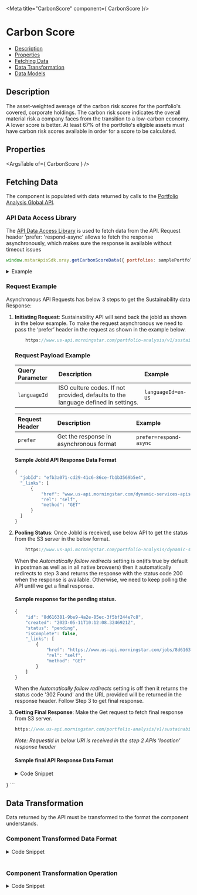 
<Meta title="CarbonScore" component={ CarbonScore }/>

<style> {
  `
    details {
      padding: 10px;
      font-weight: bold;
      color: white;
      background: #3c3c3c;
    }
    summary {
      font-family: "Nunito Sans","San Francisco",BlinkMacSystemFont,"Segoe UI","Helvetica Neue",Helvetica,Arial,sans-serif;
      cursor: pointer;
    }
    .summary-text {
      padding-left: 5px;
      font-size: 15px;
    }
    .v-application--wrap {
        min-height: 100%
    }
  `}
  
</style>

# Carbon Score

- [Description](#description)
- [Properties](#properties)
- [Fetching Data](#fetching-data)
- [Data Transformation](#data-transformation)
- [Data Models](#data-models)


## Description
The asset-weighted average of the carbon risk scores for the portfolio's covered, corporate holdings. The carbon risk score indicates the overall material risk a company faces from the transition to a low-carbon economy.
A lower score is better. At least 67% of the portfolio's eligible assets must have carbon risk scores available in order for a score to be calculated. 

<Canvas withSource="open" withToolbar>
  <Story id="components-carbon-score--async-story-details"></Story>
</Canvas>

## Properties

<ArgsTable of={ CarbonScore } />

## Fetching Data

The component is populated with data returned by calls to the <a href={PORTFOLIO_ANALYSIS_AMERICAS_URL} target="_blank">
Portfolio Analysis Global API</a>.

### API Data Access Library

The <a href={DATA_ACCESS_LIBRARY} target="_blank">API Data Access Library</a> is used to fetch data from the API.
Request header 'prefer: 'respond-async' allows to fetch the response asynchronously, which makes sure the response is
available without timeout issues

``` javascript dark
window.mstarApisSdk.xray.getCarbonScoreData({ portfolios: samplePortfolio, languageId: 'en-US', prefer: 'respond-async' });
```
<details>
  <summary><span class="summary-text">Example</span></summary>

``` javascript dark
const samplePortfolio = [
    {
        Name: 'Test Portfolio1',
        TotalValue: 10000,
        Holdings: [
            {
                SecurityId: 'F00000VPDY',
                Type: 'FO',
                Value: 100,
            },
            {
                SecurityId: 'F00000VPDZ',
                Type: 'FO',
                Value: 100,
            },
            {
                SecurityId: 'F00000VPE0',
                Type: 'FO',
                Value: 100,
            },
            {
                SecurityId: 'F00000WK3S',
                Type: 'FO',
                Value: 100,
            },
            {
                SecurityId: 'F00000WK3Q',
                Type: 'FO',
                Value: 100,
            },
            {
                SecurityId: 'F00000WK3R',
                Type: 'FO',
                Value: 100,
            },
            {
                SecurityId: 'F00000T76W',
                Type: 'FO',
                Value: 100,
            },
            {
                SecurityId: 'F00000T76Y',
                Type: 'FO',
                Value: 100,
            },
            {
                SecurityId: 'F00000T76Z',
                Type: 'FO',
                Value: 100,
            },
            {
                SecurityId: 'F00000T76X',
                Type: 'FO',
                Value: 100,
            },
            {
                SecurityId: 'F00000T770',
                Type: 'FO',
                Value: 100,
            },
            {
                SecurityId: 'F00000T772',
                Type: 'FO',
                Value: 100,
            },
            {
                SecurityId: 'F00000T773',
                Type: 'FO',
                Value: 100,
            },
            {
                SecurityId: 'F00000T771',
                Type: 'FO',
                Value: 100,
            },
            {
                SecurityId: 'F00000VPDQ',
                Type: 'FO',
                Value: 100,
            },
            {
                SecurityId: 'F00000VPDR',
                Type: 'FO',
                Value: 100,
            },
            {
                SecurityId: 'F00000VPDS',
                Type: 'FO',
                Value: 100,
            },
            {
                SecurityId: 'F00000WK3Z',
                Type: 'FO',
                Value: 100,
            },
            {
                SecurityId: 'F00000WK42',
                Type: 'FO',
                Value: 100,
            },
            {
                SecurityId: 'F00000WK47',
                Type: 'FO',
                Value: 100,
            },
            {
                SecurityId: 'F00000WK4B',
                Type: 'FO',
                Value: 100,
            },
            {
                SecurityId: 'F00000WK4F',
                Type: 'FO',
                Value: 100,
            },
            {
                SecurityId: 'F00000WK4J',
                Type: 'FO',
                Value: 100,
            },
            {
                SecurityId: 'F00000WK4N',
                Type: 'FO',
                Value: 100,
            },
            {
                SecurityId: 'F00000WK4R',
                Type: 'FO',
                Value: 100,
            },
            {
                SecurityId: 'F00000WK3V',
                Type: 'FO',
                Value: 100,
            },
            {
                SecurityId: 'F00000T777',
                Type: 'FO',
                Value: 100,
            },
            {
                SecurityId: 'F00000T775',
                Type: 'FO',
                Value: 100,
            },
            {
                SecurityId: 'F00000T776',
                Type: 'FO',
                Value: 100,
            },
            {
                SecurityId: 'F00000T774',
                Type: 'FO',
                Value: 100,
            },
            {
                SecurityId: 'F000011DGV',
                Type: 'FO',
                Value: 100,
            },
            {
                SecurityId: 'F000011DGU',
                Type: 'FO',
                Value: 100,
            },
            {
                SecurityId: 'F00000H35Y',
                Type: 'FO',
                Value: 100,
            },
            {
                SecurityId: 'F00000H35X',
                Type: 'FO',
                Value: 100,
            },
            {
                SecurityId: 'F00000H35W',
                Type: 'FO',
                Value: 100,
            },
            {
                SecurityId: 'F00000J8SX',
                Type: 'FO',
                Value: 100,
            },
            {
                SecurityId: 'F00000PQ2U',
                Type: 'FO',
                Value: 100,
            },
            {
                SecurityId: 'FOUSA007RP',
                Type: 'FO',
                Value: 100,
            },
            {
                SecurityId: 'FOUSA00ABD',
                Type: 'FO',
                Value: 100,
            },
            {
                SecurityId: 'FOUSA05GYK',
                Type: 'FO',
                Value: 100,
            },
            {
                SecurityId: 'FOUSA00DEK',
                Type: 'FO',
                Value: 100,
            },
            {
                SecurityId: 'FOUSA08N2L',
                Type: 'FO',
                Value: 100,
            },
            {
                SecurityId: 'FOUSA00KJW',
                Type: 'FO',
                Value: 100,
            },
            {
                SecurityId: 'FOUSA00COA',
                Type: 'FO',
                Value: 100,
            },
            {
                SecurityId: 'FOUSA00CTW',
                Type: 'FO',
                Value: 100,
            },
            {
                SecurityId: 'FOUSA05HX7',
                Type: 'FO',
                Value: 100,
            },
            {
                SecurityId: 'F00000WRW6',
                Type: 'FO',
                Value: 100,
            },
            {
                SecurityId: 'F00000WRW5',
                Type: 'FO',
                Value: 100,
            },
            {
                SecurityId: 'F00000WRW7',
                Type: 'FO',
                Value: 100,
            },
            {
                SecurityId: 'F00000UEIB',
                Type: 'FO',
                Value: 100,
            },
            {
                SecurityId: 'F00000UEIA',
                Type: 'FO',
                Value: 100,
            },
            {
                SecurityId: 'F00000UEIC',
                Type: 'FO',
                Value: 100,
            },
            {
                SecurityId: 'F00000QSIZ',
                Type: 'FO',
                Value: 100,
            },
            {
                SecurityId: 'F00000QSIX',
                Type: 'FO',
                Value: 100,
            },
            {
                SecurityId: 'F00000N79H',
                Type: 'FO',
                Value: 100,
            },
            {
                SecurityId: 'F00000N75J',
                Type: 'FO',
                Value: 100,
            },
            {
                SecurityId: 'F00000UDFO',
                Type: 'FO',
                Value: 100,
            },
            {
                SecurityId: 'F00000N1IS',
                Type: 'FO',
                Value: 100,
            },
            {
                SecurityId: 'F00000XKG7',
                Type: 'FO',
                Value: 100,
            },
            {
                SecurityId: 'F00000XKG8',
                Type: 'FO',
                Value: 100,
            },
            {
                SecurityId: 'F00000OEUB',
                Type: 'FO',
                Value: 100,
            },
            {
                SecurityId: 'F00000OEUC',
                Type: 'FO',
                Value: 100,
            },
            {
                SecurityId: 'F00000OEUA',
                Type: 'FO',
                Value: 100,
            },
            {
                SecurityId: 'F00000ZKDA',
                Type: 'FO',
                Value: 100,
            },
            {
                SecurityId: 'F00000ZKD9',
                Type: 'FO',
                Value: 100,
            },
            {
                SecurityId: 'F00000ZKKG',
                Type: 'FO',
                Value: 100,
            },
            {
                SecurityId: 'F00000T6OZ',
                Type: 'FO',
                Value: 100,
            },
            {
                SecurityId: 'F00000T6P0',
                Type: 'FO',
                Value: 100,
            },
            {
                SecurityId: 'F00000T6P1',
                Type: 'FO',
                Value: 100,
            },
            {
                SecurityId: 'F00000PEIU',
                Type: 'FO',
                Value: 100,
            },
            {
                SecurityId: 'F00000PEIV',
                Type: 'FO',
                Value: 100,
            },
            {
                SecurityId: 'F00000PEIW',
                Type: 'FO',
                Value: 100,
            },
            {
                SecurityId: 'F00000ZF1O',
                Type: 'FO',
                Value: 100,
            },
            {
                SecurityId: 'F000010IS3',
                Type: 'FO',
                Value: 100,
            },
            {
                SecurityId: 'FOUSA05KKV',
                Type: 'FO',
                Value: 100,
            },
            {
                SecurityId: 'F00000YSY7',
                Type: 'FO',
                Value: 100,
            },
            {
                SecurityId: 'F00000YSY8',
                Type: 'FO',
                Value: 100,
            },
            {
                SecurityId: 'F00000WQUJ',
                Type: 'FO',
                Value: 100,
            },
            {
                SecurityId: 'F000010GIB',
                Type: 'FO',
                Value: 100,
            },
            {
                SecurityId: 'F000010GIA',
                Type: 'FO',
                Value: 100,
            },
            {
                SecurityId: 'F00000U3B0',
                Type: 'FO',
                Value: 100,
            },
        ],
        Benchmark: {
            Type: 'Standard',
            Holdings: [
                {
                    SecurityId: 'XIUSA0010V',
                    Type: 'XI',
                    Weight: 100,
                },
            ],
        },
    },
];

window.mstarApisSdk.portfolioAnalysis.getcarbonScoreData({
    portfolios: samplePortfolio,
    languageId: 'en-US',
    headers: {
        prefer: 'respond-async',
    },
});

```
</details>

### Request Example
Asynchronous API Requests has below 3 steps to get the Sustainability data Response:
1. **Initiating Request**: Sustainability API will send back the jobId as shown in the below example. To make the request asynchronous
   we need to pass the ‘prefer’ header in the request as shown in the example below.

    ```javascript dark
        https://www.us-api.morningstar.com/portfolio-analysis/v1/sustainability/carbon-score?langcult={{languageId}}
    ```

    ### Request Payload Example
    | Query Parameter | Description | Example |
    | :-------------- | :---------- | :------ |
    | `languageId` | ISO culture codes. If not provided, defaults to the language defined in settings. | `languageId=en-US` |

    | Request Header | Description | Example |
    | :------------- | :---------- | :------ |
    | `prefer` | Get the response in asynchronous format | `prefer=respond-async` |

    #### Sample JobId API Response Data Format

    ```javascript dark
    {
      "jobId": "efb3a071-cd29-41c6-86ce-fb1b3569b5e4",
      "_links": [
          {
              "href": "www.us-api.morningstar.com/dynamic-services-apis/jobs/efb3a071-cd29-41c6-86ce-fb1b3569b5e4",
              "rel": "self",
              "method": "GET"
          }
      ]
    }
    ```
2. **Pooling Status**: Once JobId is received, use below API to get the status from the S3 server in the below format.

    ```javascript dark
        https://www.us-api.morningstar.com/portfolio-analysis/dynamic-services-apis/jobs/:jobId
    ```
    When the *Automatically follow redirects* setting is on(it’s true by default in postman as well as in all native browsers)
    then it automatically redirects to step 3 and returns the response with the status code 200 when the response is available.
    Otherwise, we need to keep polling the API until we get a final response.

    #### Sample response for the pending status.

    ```javascript dark
    {
        "id": "8d616381-9be9-4a2e-85ec-3f5bf244e7c8",
        "created": "2023-05-11T10:12:08.3246921Z",
        "status": "pending",
        "isComplete": false,
        "_links": [
            {
                "href": "https://www.us-api.morningstar.com/jobs/8d616381-9be9-4a2e-85ec-3f5bf244e7c8",
                "rel": "self",
                "method": "GET"
            }
        ]
    }
    ```
    When the *Automatically follow redirects* setting is off then it returns the status code '302 Found' and the URL
    provided will be returned in the response header. Follow Step 3 to get final response.

3. **Getting Final Response**: Make the Get request to fetch final response from S3 server.

    ```javascript dark
    https://www.us-api.morningstar.com/portfolio-analysis/v1/sustainability/:requestId
    ```
    *Note: RequestId in below URl is received in the step 2 APIs 'location' response header*

    #### Sample final API Response Data Format

    <details>
        <summary><span class="summary-text">Code Snippet</span></summary>

    ```json dark
    {
            "sustainability": [
        {
            "portfolio": {
                "name": "Test Portfolio1",
                "carbonScore": {
                    "date": "2023-05-31",
                    "carbonRiskScore": 9.36331,
                    "carbonRiskPercentageOfPortfolioCovered": 64.19894,
                    "carbonRiskLevelClassification": "Low Risk",
                    "carbonRiskPercentageOfCoveredPortfolioWithNegligibleCarbonRiskScores": 17.59519,
                    "carbonRiskPercentageOfCoveredPortfolioWithLowCarbonRiskScores": 44.89535,
                    "carbonRiskPercentageOfCoveredPortfolioWithMediumCarbonRiskScores": 33.33032,
                    "carbonRiskPercentageOfCoveredPortfolioWithHighCarbonRiskScores": 3.82639,
                    "carbonRiskPercentageOfCoveredPortfolioWithSevereCarbonRiskScores": 0.35274,
                    "carbonRiskExposureScore": 16.70248,
                    "carbonRiskOperationsRiskScore": 5.04098,
                    "carbonRiskProductsAndServicesRiskScore": 0.80454,
                    "carbonStrandedAssetsExposureScore": 79.16836,
                    "historicalCarbonRiskScore": 9.36331,
                    "historicalCarbonRiskLevelClassification": "Low Risk",
                    "lowCarbonDesignation": "False",
                    "carbonStrandedAssetsExposurePercentageOfPortfolioCovered": 0.9629,
                    "carbonFootprintScope1And2TonnesPerUsdMillions": 61.45328,
                    "carbonFootprintScope1And2PercentageOfPortfolioCovered": 54.59251,
                    "carbonFootprintScope1And2And3TonnesPerUsdMillions": 550.8992,
                    "carbonFootprintScope1And2And3PercentageOfPortfolioCovered": 54.53375,
                    "carbonIntensityScope1And2PercentageOfPortfolioCovered": 66.05995,
                    "carbonIntensityScope1And2And3AverageValueInUsdTerms": 953.13381,
                    "carbonIntensityScope1And2And3PercentageOfPortfolioCovered": 64.93562,
                    "arcticOilAndGasExplorationPercentageOfPortfolioCovered": 66.79881,
                    "carbonSolutionsPercentageOfPortfolioCovered": 64.10722,
                    "historicalFossilFuelPercentageOfCoveredPortfolioInvolved": 8.0773,
                    "fossilFuelPercentageOfPortfolioCovered": 64.59341,
                    "oilAndGasProductionPercentageOfPortfolioCovered": 66.79881,
                    "oilAndGasPowerGenerationPercentageOfPortfolioCovered": 66.79881,
                    "oilAndGasProductsAndServicesPercentageOfPortfolioCovered": 66.79881,
                    "oilSandsExtractionPercentageOfPortfolioCovered": 66.79881,
                    "shaleEnergyExtractionPercentageOfCoveredPortfolioInvolved": 1.74249,
                    "shaleEnergyExtractionPercentageOfPortfolioCovered": 66.79881,
                    "thermalCoalExtractionPercentageOfPortfolioCovered": 66.79881,
                    "thermalCoalPowerGenerationPercentageOfPortfolioCovered": 66.79881,
                    "carbonRiskManagedRiskScore": 7.33925,
                    "fossilFuelPercentageOfCoveredPortfolioInvolved": 8.0773,
                    "thermalCoalPowerGenerationPercentageOfCoveredPortfolioInvolved": 3.02422,
                    "thermalCoalExtractionPercentageOfCoveredPortfolioInvolved": 0.55622,
                    "oilSandsExtractionPercentageOfCoveredPortfolioInvolved": 0.96042,
                    "arcticOilAndGasExplorationPercentageOfCoveredPortfolioInvolved": 0.88611,
                    "carbonSolutionsPercentageOfCoveredPortfolioInvolved": 9.00199,
                    "oilAndGasPowerGenerationPercentageOfCoveredPortfolioInvolved": 4.29282,
                    "oilAndGasProductionPercentageOfCoveredPortfolioInvolved": 6.68589,
                    "oilAndGasProductsAndServicesPercentageOfCoveredPortfolioInvolved": 12.30823,
                    "carbonIntensityScope1And2AverageValueInUsdTerms": 163.43113
                }
            },
            "benchmark": {
                "name": "Morningstar US Market TR USD",
                "identifier": "XIUSA0010V",
                "identifierType": "SecurityId",
                "securityType": "XI",
                "carbonScore": {
                    "date": "2023-03-31",
                    "carbonRiskScore": 8.11,
                    "carbonRiskPercentageOfPortfolioCovered": 98.69094,
                    "carbonRiskLevelClassification": "Low Risk",
                    "carbonRiskPercentageOfCoveredPortfolioWithNegligibleCarbonRiskScores": 20.08165,
                    "carbonRiskPercentageOfCoveredPortfolioWithLowCarbonRiskScores": 53.36606,
                    "carbonRiskPercentageOfCoveredPortfolioWithMediumCarbonRiskScores": 20.87264,
                    "carbonRiskPercentageOfCoveredPortfolioWithHighCarbonRiskScores": 5.17963,
                    "carbonRiskPercentageOfCoveredPortfolioWithSevereCarbonRiskScores": 0.50003,
                    "carbonRiskExposureScore": 14.93,
                    "carbonRiskOperationsRiskScore": 4.76,
                    "carbonRiskProductsAndServicesRiskScore": 0.76,
                    "carbonStrandedAssetsExposureScore": 76.51,
                    "historicalCarbonRiskScore": 8.15472,
                    "historicalCarbonRiskLevelClassification": "Low Risk",
                    "lowCarbonDesignation": "0",
                    "carbonStrandedAssetsExposurePercentageOfPortfolioCovered": 3.01773,
                    "carbonFootprintScope1And2TonnesPerUsdMillions": 37.25,
                    "carbonFootprintScope1And2PercentageOfPortfolioCovered": 93.24561,
                    "carbonFootprintScope1And2And3TonnesPerUsdMillions": 326.06,
                    "carbonFootprintScope1And2And3PercentageOfPortfolioCovered": 93.44802,
                    "carbonIntensityScope1And2PercentageOfPortfolioCovered": 97.8373,
                    "carbonIntensityScope1And2And3AverageValueInUsdTerms": 875.96902,
                    "carbonIntensityScope1And2And3PercentageOfPortfolioCovered": 98.17274,
                    "arcticOilAndGasExplorationPercentageOfPortfolioCovered": 99.17357,
                    "carbonSolutionsPercentageOfPortfolioCovered": 98.52659,
                    "historicalFossilFuelPercentageOfCoveredPortfolioInvolved": 8.1853,
                    "fossilFuelPercentageOfPortfolioCovered": 96.66453,
                    "oilAndGasProductionPercentageOfPortfolioCovered": 99.17357,
                    "oilAndGasPowerGenerationPercentageOfPortfolioCovered": 99.17357,
                    "oilAndGasProductsAndServicesPercentageOfPortfolioCovered": 99.17357,
                    "oilSandsExtractionPercentageOfPortfolioCovered": 99.17357,
                    "shaleEnergyExtractionPercentageOfCoveredPortfolioInvolved": 3.26898,
                    "shaleEnergyExtractionPercentageOfPortfolioCovered": 99.17357,
                    "thermalCoalExtractionPercentageOfPortfolioCovered": 99.17357,
                    "thermalCoalPowerGenerationPercentageOfPortfolioCovered": 99.17357,
                    "carbonRiskManagedRiskScore": 6.82,
                    "fossilFuelPercentageOfCoveredPortfolioInvolved": 7.34188,
                    "thermalCoalPowerGenerationPercentageOfCoveredPortfolioInvolved": 3.3302,
                    "thermalCoalExtractionPercentageOfCoveredPortfolioInvolved": 0.03856,
                    "oilSandsExtractionPercentageOfCoveredPortfolioInvolved": 2.21159,
                    "arcticOilAndGasExplorationPercentageOfCoveredPortfolioInvolved": 2.21159,
                    "carbonSolutionsPercentageOfCoveredPortfolioInvolved": 15.12536,
                    "oilAndGasPowerGenerationPercentageOfCoveredPortfolioInvolved": 4.04154,
                    "oilAndGasProductionPercentageOfCoveredPortfolioInvolved": 8.03929,
                    "oilAndGasProductsAndServicesPercentageOfCoveredPortfolioInvolved": 22.28312,
                    "carbonIntensityScope1And2AverageValueInUsdTerms": 123.0245
                }
            },
            "securityBreakdown": [
                {
                    "name": "1290 Diversified Bond A",
                    "identifier": "0P00015V9A",
                    "identifierType": "PerformanceId",
                    "securityType": "FO",
                    "carbonScore": {
                        "date": "2023-03-31",
                        "carbonRiskScore": 5.21,
                        "carbonRiskPercentageOfPortfolioCovered": 83.2759,
                        "carbonRiskLevelClassification": "Low Risk",
                        "carbonRiskPercentageOfCoveredPortfolioWithNegligibleCarbonRiskScores": 77.67455,
                        "carbonRiskPercentageOfCoveredPortfolioWithLowCarbonRiskScores": 10.61177,
                        "carbonRiskPercentageOfCoveredPortfolioWithMediumCarbonRiskScores": 5.56222,
                        "carbonRiskPercentageOfCoveredPortfolioWithHighCarbonRiskScores": 1.7697,
                        "carbonRiskPercentageOfCoveredPortfolioWithSevereCarbonRiskScores": 4.38177,
                        "carbonRiskExposureScore": 20.48,
                        "carbonRiskOperationsRiskScore": 2.4,
                        "carbonRiskProductsAndServicesRiskScore": 0.38,
                        "carbonStrandedAssetsExposureScore": 78.96,
                        "historicalCarbonRiskScore": 11.34928,
                        "historicalCarbonRiskLevelClassification": "Low Risk",
                        "lowCarbonDesignation": "0",
                        "carbonStrandedAssetsExposurePercentageOfPortfolioCovered": 0.84124,
                        "carbonFootprintScope1And2TonnesPerUsdMillions": 47.47,
                        "carbonFootprintScope1And2PercentageOfPortfolioCovered": 4.16301,
                        "carbonFootprintScope1And2And3TonnesPerUsdMillions": 333.82,
                        "carbonFootprintScope1And2And3PercentageOfPortfolioCovered": 4.16301,
                        "carbonIntensityScope1And2PercentageOfPortfolioCovered": 20.25201,
                        "carbonIntensityScope1And2And3AverageValueInUsdTerms": 267.48881,
                        "carbonIntensityScope1And2And3PercentageOfPortfolioCovered": 20.25201,
                        "arcticOilAndGasExplorationPercentageOfPortfolioCovered": 20.25201,
                        "carbonSolutionsPercentageOfPortfolioCovered": 19.19857,
                        "historicalFossilFuelPercentageOfCoveredPortfolioInvolved": 10.59521,
                        "fossilFuelPercentageOfPortfolioCovered": 19.0201,
                        "oilAndGasProductionPercentageOfPortfolioCovered": 20.25201,
                        "oilAndGasPowerGenerationPercentageOfPortfolioCovered": 20.25201,
                        "oilAndGasProductsAndServicesPercentageOfPortfolioCovered": 20.25201,
                        "oilSandsExtractionPercentageOfPortfolioCovered": 20.25201,
                        "shaleEnergyExtractionPercentageOfCoveredPortfolioInvolved": 4.92358,
                        "shaleEnergyExtractionPercentageOfPortfolioCovered": 20.25201,
                        "thermalCoalExtractionPercentageOfPortfolioCovered": 20.25201,
                        "thermalCoalPowerGenerationPercentageOfPortfolioCovered": 20.25201,
                        "carbonRiskManagedRiskScore": 15.27,
                        "fossilFuelPercentageOfCoveredPortfolioInvolved": 8.45146,
                        "thermalCoalPowerGenerationPercentageOfCoveredPortfolioInvolved": 0,
                        "thermalCoalExtractionPercentageOfCoveredPortfolioInvolved": 0.88124,
                        "oilSandsExtractionPercentageOfCoveredPortfolioInvolved": 0,
                        "arcticOilAndGasExplorationPercentageOfCoveredPortfolioInvolved": 0,
                        "carbonSolutionsPercentageOfCoveredPortfolioInvolved": 0,
                        "oilAndGasPowerGenerationPercentageOfCoveredPortfolioInvolved": 3.78352,
                        "oilAndGasProductionPercentageOfCoveredPortfolioInvolved": 8.7071,
                        "oilAndGasProductsAndServicesPercentageOfCoveredPortfolioInvolved": 1.81205,
                        "carbonIntensityScope1And2AverageValueInUsdTerms": 62.48241
                    }
                },
                {
                    "name": "1290 Diversified Bond I",
                    "identifier": "0P00015V9B",
                    "identifierType": "PerformanceId",
                    "securityType": "FO",
                    "carbonScore": {
                        "date": "2023-03-31",
                        "carbonRiskScore": 5.21,
                        "carbonRiskPercentageOfPortfolioCovered": 83.2759,
                        "carbonRiskLevelClassification": "Low Risk",
                        "carbonRiskPercentageOfCoveredPortfolioWithNegligibleCarbonRiskScores": 77.67455,
                        "carbonRiskPercentageOfCoveredPortfolioWithLowCarbonRiskScores": 10.61177,
                        "carbonRiskPercentageOfCoveredPortfolioWithMediumCarbonRiskScores": 5.56222,
                        "carbonRiskPercentageOfCoveredPortfolioWithHighCarbonRiskScores": 1.7697,
                        "carbonRiskPercentageOfCoveredPortfolioWithSevereCarbonRiskScores": 4.38177,
                        "carbonRiskExposureScore": 20.48,
                        "carbonRiskOperationsRiskScore": 2.4,
                        "carbonRiskProductsAndServicesRiskScore": 0.38,
                        "carbonStrandedAssetsExposureScore": 78.96,
                        "historicalCarbonRiskScore": 11.34928,
                        "historicalCarbonRiskLevelClassification": "Low Risk",
                        "lowCarbonDesignation": "0",
                        "carbonStrandedAssetsExposurePercentageOfPortfolioCovered": 0.84124,
                        "carbonFootprintScope1And2TonnesPerUsdMillions": 47.47,
                        "carbonFootprintScope1And2PercentageOfPortfolioCovered": 4.16301,
                        "carbonFootprintScope1And2And3TonnesPerUsdMillions": 333.82,
                        "carbonFootprintScope1And2And3PercentageOfPortfolioCovered": 4.16301,
                        "carbonIntensityScope1And2PercentageOfPortfolioCovered": 20.25201,
                        "carbonIntensityScope1And2And3AverageValueInUsdTerms": 267.48881,
                        "carbonIntensityScope1And2And3PercentageOfPortfolioCovered": 20.25201,
                        "arcticOilAndGasExplorationPercentageOfPortfolioCovered": 20.25201,
                        "carbonSolutionsPercentageOfPortfolioCovered": 19.19857,
                        "historicalFossilFuelPercentageOfCoveredPortfolioInvolved": 10.59521,
                        "fossilFuelPercentageOfPortfolioCovered": 19.0201,
                        "oilAndGasProductionPercentageOfPortfolioCovered": 20.25201,
                        "oilAndGasPowerGenerationPercentageOfPortfolioCovered": 20.25201,
                        "oilAndGasProductsAndServicesPercentageOfPortfolioCovered": 20.25201,
                        "oilSandsExtractionPercentageOfPortfolioCovered": 20.25201,
                        "shaleEnergyExtractionPercentageOfCoveredPortfolioInvolved": 4.92358,
                        "shaleEnergyExtractionPercentageOfPortfolioCovered": 20.25201,
                        "thermalCoalExtractionPercentageOfPortfolioCovered": 20.25201,
                        "thermalCoalPowerGenerationPercentageOfPortfolioCovered": 20.25201,
                        "carbonRiskManagedRiskScore": 15.27,
                        "fossilFuelPercentageOfCoveredPortfolioInvolved": 8.45146,
                        "thermalCoalPowerGenerationPercentageOfCoveredPortfolioInvolved": 0,
                        "thermalCoalExtractionPercentageOfCoveredPortfolioInvolved": 0.88124,
                        "oilSandsExtractionPercentageOfCoveredPortfolioInvolved": 0,
                        "arcticOilAndGasExplorationPercentageOfCoveredPortfolioInvolved": 0,
                        "carbonSolutionsPercentageOfCoveredPortfolioInvolved": 0,
                        "oilAndGasPowerGenerationPercentageOfCoveredPortfolioInvolved": 3.78352,
                        "oilAndGasProductionPercentageOfCoveredPortfolioInvolved": 8.7071,
                        "oilAndGasProductsAndServicesPercentageOfCoveredPortfolioInvolved": 1.81205,
                        "carbonIntensityScope1And2AverageValueInUsdTerms": 62.48241
                    }
                },
                {
                    "name": "1290 Diversified Bond R",
                    "identifier": "0P00015V9C",
                    "identifierType": "PerformanceId",
                    "securityType": "FO",
                    "carbonScore": {
                        "date": "2023-03-31",
                        "carbonRiskScore": 5.21,
                        "carbonRiskPercentageOfPortfolioCovered": 83.2759,
                        "carbonRiskLevelClassification": "Low Risk",
                        "carbonRiskPercentageOfCoveredPortfolioWithNegligibleCarbonRiskScores": 77.67455,
                        "carbonRiskPercentageOfCoveredPortfolioWithLowCarbonRiskScores": 10.61177,
                        "carbonRiskPercentageOfCoveredPortfolioWithMediumCarbonRiskScores": 5.56222,
                        "carbonRiskPercentageOfCoveredPortfolioWithHighCarbonRiskScores": 1.7697,
                        "carbonRiskPercentageOfCoveredPortfolioWithSevereCarbonRiskScores": 4.38177,
                        "carbonRiskExposureScore": 20.48,
                        "carbonRiskOperationsRiskScore": 2.4,
                        "carbonRiskProductsAndServicesRiskScore": 0.38,
                        "carbonStrandedAssetsExposureScore": 78.96,
                        "historicalCarbonRiskScore": 11.34928,
                        "historicalCarbonRiskLevelClassification": "Low Risk",
                        "lowCarbonDesignation": "0",
                        "carbonStrandedAssetsExposurePercentageOfPortfolioCovered": 0.84124,
                        "carbonFootprintScope1And2TonnesPerUsdMillions": 47.47,
                        "carbonFootprintScope1And2PercentageOfPortfolioCovered": 4.16301,
                        "carbonFootprintScope1And2And3TonnesPerUsdMillions": 333.82,
                        "carbonFootprintScope1And2And3PercentageOfPortfolioCovered": 4.16301,
                        "carbonIntensityScope1And2PercentageOfPortfolioCovered": 20.25201,
                        "carbonIntensityScope1And2And3AverageValueInUsdTerms": 267.48881,
                        "carbonIntensityScope1And2And3PercentageOfPortfolioCovered": 20.25201,
                        "arcticOilAndGasExplorationPercentageOfPortfolioCovered": 20.25201,
                        "carbonSolutionsPercentageOfPortfolioCovered": 19.19857,
                       "historicalFossilFuelPercentageOfCoveredPortfolioInvolved": 10.59521,
                        "fossilFuelPercentageOfPortfolioCovered": 19.0201,
                        "oilAndGasProductionPercentageOfPortfolioCovered": 20.25201,
                        "oilAndGasPowerGenerationPercentageOfPortfolioCovered": 20.25201,
                        "oilAndGasProductsAndServicesPercentageOfPortfolioCovered": 20.25201,
                        "oilSandsExtractionPercentageOfPortfolioCovered": 20.25201,
                        "shaleEnergyExtractionPercentageOfCoveredPortfolioInvolved": 4.92358,
                        "shaleEnergyExtractionPercentageOfPortfolioCovered": 20.25201,
                        "thermalCoalExtractionPercentageOfPortfolioCovered": 20.25201,
                        "thermalCoalPowerGenerationPercentageOfPortfolioCovered": 20.25201,
                        "carbonRiskManagedRiskScore": 15.27,
                        "fossilFuelPercentageOfCoveredPortfolioInvolved": 8.45146,
                        "thermalCoalPowerGenerationPercentageOfCoveredPortfolioInvolved": 0,
                        "thermalCoalExtractionPercentageOfCoveredPortfolioInvolved": 0.88124,
                        "oilSandsExtractionPercentageOfCoveredPortfolioInvolved": 0,
                        "arcticOilAndGasExplorationPercentageOfCoveredPortfolioInvolved": 0,
                        "carbonSolutionsPercentageOfCoveredPortfolioInvolved": 0,
                        "oilAndGasPowerGenerationPercentageOfCoveredPortfolioInvolved": 3.78352,
                        "oilAndGasProductionPercentageOfCoveredPortfolioInvolved": 8.7071,
                        "oilAndGasProductsAndServicesPercentageOfCoveredPortfolioInvolved": 1.81205,
                        "carbonIntensityScope1And2AverageValueInUsdTerms": 62.48241
                    }
                }
              ],
        }
            ]
    "metadata": {
        "requestId": "8e3629c0-d26b-425e-9596-5391ced96465"
    }
  }
    ```
    </details>
## Data Transformation

Data returned by the API must be transformed to the format the component understands.
<!--
- [API Response Data Format](#api-response-data-format)
- [Component Transformed Data Format](#component-transformed-data-format)
- [Component Transformation Operation](#component-transformation-operation)
-->

### Component Transformed Data Format

<details>
  <summary><span class="summary-text">Code Snippet</span></summary>

```json dark
{
    "portfolio": {
        "date": "2023-05-31",
        "carbonRiskScore": 10.17268,
        "carbonRiskPercentageOfPortfolioCovered": 84.56575,
        "carbonRiskLevelClassification": "Medium Risk",
        "carbonRiskPercentageOfCoveredPortfolioWithNegligibleCarbonRiskScores": 10.46469,
        "carbonRiskPercentageOfCoveredPortfolioWithLowCarbonRiskScores": 53.01051,
        "carbonRiskPercentageOfCoveredPortfolioWithMediumCarbonRiskScores": 29.50153,
        "carbonRiskPercentageOfCoveredPortfolioWithHighCarbonRiskScores": 6.60135,
        "carbonRiskPercentageOfCoveredPortfolioWithSevereCarbonRiskScores": 0.42192,
        "carbonRiskExposureScore": 21.47307,
        "carbonRiskOperationsRiskScore": 5.44855,
        "carbonRiskProductsAndServicesRiskScore": 1.95735,
        "carbonStrandedAssetsExposureScore": 70.23348,
        "historicalCarbonRiskScore": 10.17268,
        "historicalCarbonRiskLevelClassification": "Medium Risk",
        "lowCarbonDesignation": "False",
        "carbonStrandedAssetsExposurePercentageOfPortfolioCovered": 4.62669,
        "carbonFootprintScope1And2TonnesPerUsdMillions": 110.34228,
        "carbonFootprintScope1And2PercentageOfPortfolioCovered": 73.84146,
        "carbonFootprintScope1And2And3TonnesPerUsdMillions": 855.50373,
        "carbonFootprintScope1And2And3PercentageOfPortfolioCovered": 73.8272,
        "carbonIntensityScope1And2PercentageOfPortfolioCovered": 84.20385,
        "carbonIntensityScope1And2And3AverageValueInUsdTerms": 1114.55836,
        "carbonIntensityScope1And2And3PercentageOfPortfolioCovered": 84.02672,
        "arcticOilAndGasExplorationPercentageOfPortfolioCovered": 85.15153,
        "carbonSolutionsPercentageOfPortfolioCovered": 84.59273,
        "historicalFossilFuelPercentageOfCoveredPortfolioInvolved": 15.45745,
        "fossilFuelPercentageOfPortfolioCovered": 84.9197,
        "oilAndGasProductionPercentageOfPortfolioCovered": 85.15153,
        "oilAndGasPowerGenerationPercentageOfPortfolioCovered": 85.15153,
        "oilAndGasProductsAndServicesPercentageOfPortfolioCovered": 85.15153,
        "oilSandsExtractionPercentageOfPortfolioCovered": 85.15153,
        "shaleEnergyExtractionPercentageOfCoveredPortfolioInvolved": 6.11892,
        "shaleEnergyExtractionPercentageOfPortfolioCovered": 85.15153,
        "thermalCoalExtractionPercentageOfPortfolioCovered": 85.15153,
        "thermalCoalPowerGenerationPercentageOfPortfolioCovered": 85.15153,
        "carbonRiskManagedRiskScore": 11.30043,
        "fossilFuelPercentageOfCoveredPortfolioInvolved": 15.45745,
        "thermalCoalPowerGenerationPercentageOfCoveredPortfolioInvolved": 4.00005,
        "thermalCoalExtractionPercentageOfCoveredPortfolioInvolved": 2.40106,
        "oilSandsExtractionPercentageOfCoveredPortfolioInvolved": 4.13598,
        "arcticOilAndGasExplorationPercentageOfCoveredPortfolioInvolved": 4.57218,
        "carbonSolutionsPercentageOfCoveredPortfolioInvolved": 12.05435,
        "oilAndGasPowerGenerationPercentageOfCoveredPortfolioInvolved": 8.4937,
        "oilAndGasProductionPercentageOfCoveredPortfolioInvolved": 12.27627,
        "oilAndGasProductsAndServicesPercentageOfCoveredPortfolioInvolved": 13.60068,
        "carbonIntensityScope1And2AverageValueInUsdTerms": 173.78179
    },
    "benchmark": {
        "date": "2023-03-31",
        "carbonRiskScore": 8.11,
        "carbonRiskPercentageOfPortfolioCovered": 98.69094,
        "carbonRiskLevelClassification": "Low Risk",
        "carbonRiskPercentageOfCoveredPortfolioWithNegligibleCarbonRiskScores": 20.08165,
        "carbonRiskPercentageOfCoveredPortfolioWithLowCarbonRiskScores": 53.36606,
        "carbonRiskPercentageOfCoveredPortfolioWithMediumCarbonRiskScores": 20.87264,
        "carbonRiskPercentageOfCoveredPortfolioWithHighCarbonRiskScores": 5.17963,
        "carbonRiskPercentageOfCoveredPortfolioWithSevereCarbonRiskScores": 0.50003,
        "carbonRiskExposureScore": 14.93,
        "carbonRiskOperationsRiskScore": 4.76,
        "carbonRiskProductsAndServicesRiskScore": 0.76,
        "carbonStrandedAssetsExposureScore": 76.51,
        "historicalCarbonRiskScore": 8.15472,
        "historicalCarbonRiskLevelClassification": "Low Risk",
        "lowCarbonDesignation": "0",
        "carbonStrandedAssetsExposurePercentageOfPortfolioCovered": 3.01773,
        "carbonFootprintScope1And2TonnesPerUsdMillions": 37.25,
        "carbonFootprintScope1And2PercentageOfPortfolioCovered": 93.24561,
        "carbonFootprintScope1And2And3TonnesPerUsdMillions": 326.06,
        "carbonFootprintScope1And2And3PercentageOfPortfolioCovered": 93.44802,
        "carbonIntensityScope1And2PercentageOfPortfolioCovered": 97.8373,
        "carbonIntensityScope1And2And3AverageValueInUsdTerms": 875.96902,
        "carbonIntensityScope1And2And3PercentageOfPortfolioCovered": 98.17274,
        "arcticOilAndGasExplorationPercentageOfPortfolioCovered": 99.17357,
        "carbonSolutionsPercentageOfPortfolioCovered": 98.52659,
        "historicalFossilFuelPercentageOfCoveredPortfolioInvolved": 8.1853,
        "fossilFuelPercentageOfPortfolioCovered": 96.66453,
        "oilAndGasProductionPercentageOfPortfolioCovered": 99.17357,
        "oilAndGasPowerGenerationPercentageOfPortfolioCovered": 99.17357,
        "oilAndGasProductsAndServicesPercentageOfPortfolioCovered": 99.17357,
        "oilSandsExtractionPercentageOfPortfolioCovered": 99.17357,
        "shaleEnergyExtractionPercentageOfCoveredPortfolioInvolved": 3.26898,
        "shaleEnergyExtractionPercentageOfPortfolioCovered": 99.17357,
        "thermalCoalExtractionPercentageOfPortfolioCovered": 99.17357,
        "thermalCoalPowerGenerationPercentageOfPortfolioCovered": 99.17357,
        "carbonRiskManagedRiskScore": 6.82,
        "fossilFuelPercentageOfCoveredPortfolioInvolved": 7.34188,
        "thermalCoalPowerGenerationPercentageOfCoveredPortfolioInvolved": 3.3302,
        "thermalCoalExtractionPercentageOfCoveredPortfolioInvolved": 0.03856,
        "oilSandsExtractionPercentageOfCoveredPortfolioInvolved": 2.21159,
        "arcticOilAndGasExplorationPercentageOfCoveredPortfolioInvolved": 2.21159,
        "carbonSolutionsPercentageOfCoveredPortfolioInvolved": 15.12536,
        "oilAndGasPowerGenerationPercentageOfCoveredPortfolioInvolved": 4.04154,
        "oilAndGasProductionPercentageOfCoveredPortfolioInvolved": 8.03929,
        "oilAndGasProductsAndServicesPercentageOfCoveredPortfolioInvolved": 22.28312,
        "carbonIntensityScope1And2AverageValueInUsdTerms": 123.0245
    }
}
```
</details>
&nbsp;

### Component Transformation Operation
<details>
  <summary><span class="summary-text">Code Snippet</span></summary>

```json dark
        parsedModelData() {
            const { modelData } = this;
            const carbonScoreData = modelData;
            const keys = Object.keys(dataPoints);
            return keys.map((key) => {
                const dataPoint = key;
                return {
                    key: dataPoints[dataPoint],
                    portfolio: this.formatNumber(get(carbonScoreData.portfolio, `${dataPoint}`, null)),
                    benchmark: this.formatNumber(get(carbonScoreData.benchmark, `${dataPoint}`, null)),
                };
            });
        },
```
</details>
&nbsp;
